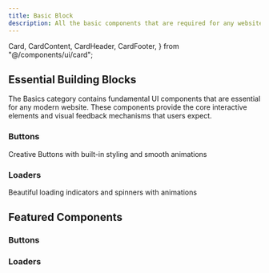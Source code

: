 ```yaml
---
title: Basic Block
description: All the basic components that are required for any website.
---
```


  Card,
  CardContent,
  CardHeader,
  CardFooter,
} from "@/components/ui/card";

## Essential Building Blocks

The Basics category contains fundamental UI components that are essential for any modern website. These components provide the core interactive elements and visual feedback mechanisms that users expect.

<div className="grid grid-cols-1 gap-6 sm:grid-cols-2 md:grid-cols-2 mt-6 mb-10">
  <Link prefetch={false} href="/docs/basic/buttons" className="no-underline">
  <Card className="group relative overflow-hidden border border-white/10 bg-gradient-to-b from-secondary/60 to-secondary/20 shadow-[0px_2px_10px_0px_rgba(255,255,255,0.1)_inset] hover:shadow-md transition-all duration-300">
    <div className="absolute inset-0 bg-[radial-gradient(circle_at_top_left,transparent_55%,#ffffff10)] opacity-0 group-hover:opacity-100 transition-opacity duration-300"></div>
    <CardHeader className="flex flex-row items-start gap-4">
      <div className="p-2 rounded-lg bg-primary/10 text-primary">
        <MousePointerClick className="h-6 w-6" />
      </div>
      <div className="space-y-1 text-left">
        <h3 className="text-2xl m-0 font-semibold tracking-tight">Buttons</h3>
        <p className="text-sm text-muted-foreground">Creative Buttons with built-in styling and smooth animations</p>
      </div>
    </CardHeader>
  </Card>
  </Link>

  <Link prefetch={false} href="/docs/basic/loaders" className="no-underline">
  <Card className="group relative overflow-hidden border border-white/10 bg-gradient-to-b from-secondary/60 to-secondary/20 shadow-[0px_2px_10px_0px_rgba(255,255,255,0.1)_inset] hover:shadow-md transition-all duration-300">
    <div className="absolute inset-0 bg-[radial-gradient(circle_at_top_left,transparent_55%,#ffffff10)] opacity-0 group-hover:opacity-100 transition-opacity duration-300"></div>
    <CardHeader className="flex flex-row items-start gap-4">
      <div className="p-2 rounded-lg bg-primary/10 text-primary">
        <Loader2 className="h-6 w-6 animate-spin" />
      </div>
      <div className="space-y-1 text-left">
        <h3 className="text-2xl m-0 font-semibold tracking-tight">Loaders</h3>
        <p className="text-sm text-muted-foreground">Beautiful loading indicators and spinners with animations</p>
      </div>
    </CardHeader>
  </Card>
  </Link>
</div>

## Featured Components

### Buttons

<div className="mb-10 grid gap-5 md:grid-cols-2 xl:grid-cols-2">
  <DrawerCodePreview
    name="star-on-github"
    responsive
    code={(await extractSourceCode("star-on-github")).code}
    lang="tsx"
    classNameComponentContainer="p-16 pt-24"
  />
  <DrawerCodePreview
    name="btn-gradient1"
    responsive
    code={(await extractSourceCode("btn-gradient1")).code}
    lang="tsx"
    classNameComponentContainer="p-16 pt-24"
  />
</div>

### Loaders

<div className="grid gap-5 md:grid-cols-2 xl:grid-cols-2">
  <DrawerCodePreview
    name="classic-loader"
    responsive
    code={(await extractSourceCode("classic-loader")).code}
    lang="tsx"
    classNameComponentContainer="p-16 pt-24"
  />
  <DrawerCodePreview
    name="bouncing-loader"
    responsive
    code={(await extractSourceCode("bouncing-loader")).code}
    lang="tsx"
    classNameComponentContainer="p-16 pt-24"
  />
</div>
